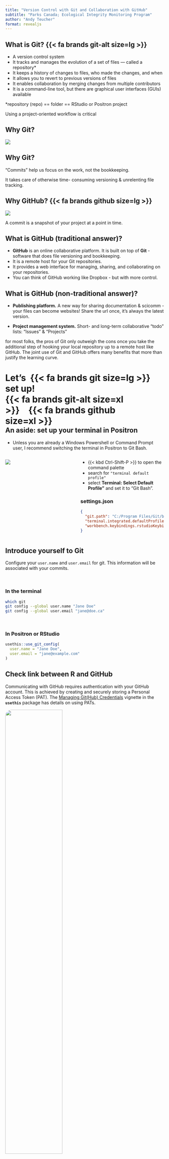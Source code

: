 ```yaml
---
title: "Version Control with Git and Collaboration with GitHub"
subtitle: "Parks Canada; Ecological Integrity Monitoring Program"
author: "Andy Teucher"
format: revealjs
---
```


## What is Git? [{{< fa brands git-alt size=lg >}}]{.git-orange}

::: {.incremental}
- A version control system
- It tracks and manages the evolution of a set of files — called a [repository]{.highlight-term}* 
- It keeps a history of changes to files, who made the changes, and when
- It allows you to revert to previous versions of files
- It enables collaboration by merging changes from multiple contributors
- It is a command-line tool, but there are graphical user interfaces (GUIs) available
:::

::: {.notebox .fragment}
*repository (repo) == folder == RStudio or Positron project
:::

[Using a project-oriented workflow is critical]{.fragment}

## Why Git?

![](img/why-git-climbing.png)

## Why Git? {background-image="img/why-git-climbing-2.png" background-position="50% 45%" background-size="90%"}

::: {.absolute bottom=0}
"Commits" help us focus on the work, not the bookkeeping.

It takes care of otherwise time- consuming versioning & unrelenting file tracking. 
:::

## Why GitHub? {{< fa brands github size=lg >}}

![](img/why-github-bryan.png)

::: {.notes}
A commit is a snapshot of your project at a point in time.
:::

## What is GitHub (traditional answer)?

::: {.incremental}
- **GitHub** is an online collaborative platform. It is built on top of **Git** - software that does file versioning and bookkeeping.
- It is a remote host for your Git repositories.
- It provides a web interface for managing, sharing, and collaborating on your repositories.
- You can think of GitHub working like Dropbox - but with more control.
:::

## What is GitHub (non-traditional answer)?

- **Publishing platform.** A new way for sharing documentation & scicomm - your files can become websites! Share the url once, it’s always the latest version.  

- **Project management system.** Short- and long-term collaborative "todo" lists: "Issues" & "Projects"

::: {.notes}
for most folks, the pros of Git only outweigh the cons once you take the additional step of hooking your local repository up to a remote host like GitHub. The joint use of Git and GitHub offers many benefits that more than justify the learning curve.
:::

# Let's &nbsp;[{{< fa brands git size=lg >}}]{.git-orange}&nbsp; set up! [{{< fa brands git-alt size=xl >}}&emsp;{{< fa brands github size=xl >}}]{style="float: right; padding-right: 100px;"}

## An aside: set up your terminal in Positron

- Unless you are already a Windows Powershell or Command Prompt user, I recommend switching the terminal in Positron to Git Bash.

::: {.columns}
::: {.column width="45%"}
![](img/windows-terminal-bash.png)
:::
::: {.column width="55%"}

- {{< kbd Ctrl-Shift-P >}} to open the command palette
- search for `"terminal default profile"`
- select **Terminal: Select Default Profile"** and set it to "Git Bash".

### settings.json
```json
{
  "git.path": "C:/Program Files/Git/bin/bash.exe",
  "terminal.integrated.defaultProfile.windows": "Git Bash",
  "workbench.keybindings.rstudioKeybindings": true,
}
```
:::
:::
<!-- end columns -->

## Introduce yourself to Git

Configure your `user.name` and `user.email` for git. This information will be associated with your commits.

<br>

::: {.fragment}
### In the terminal

```.bash
which git
git config --global user.name "Jane Doe"
git config --global user.email "jane@doe.ca"
```
:::

<br>

::: {.fragment}
### In Positron or RStudio

```r
usethis::use_git_config(
  user.name = "Jane Doe",
  user.email = "jane@example.com"
)
```
:::

## Check link between R and GitHub

Communicating with GitHub requires authentication with your GitHub account.
This is achieved by creating and securely storing a Personal Access Token (PAT).
The [Managing Git(Hub) Credentials](https://usethis.r-lib.org/articles/articles/git-credentials.html) vignette in the **`usethis`** package has details on using PATs.

![](img/ChatGPT_R-GitHub.png){ width=60% fig-align="center" style="border-radius: 20px;" }

## Check link between R and GitHub

Create a PAT with:

```r
usethis::create_github_token()
```

::: {.fragment}
-   Give the token a descriptive name, accept the default scopes, and click "Generate Token".
-   Copy the newly generated PAT to your clipboard.
-   Run `gitcreds::gitcreds_set()` in R and paste in your PAT when prompted.
-   After you close the PAT webpage, you won't be able to see your PAT again! You can store it somewhere secure, such as in a password manager.

:::

::: {.notes}
You may need to install the **`gitcreds`** package.

Caveat about storing PATs on Linux:

macOS and Windows both have built-in credential managers that will securely store your PAT, however the same does not exist in Linux.
[Happy Git with R has a section on options for storing your PAT on Linux](https://happygitwithr.com/https-pat#pat-doesnt-persist-on-linux).
:::

## Check your Git setup with a "situation report"

```r
usethis::git_sitrep()
```

::: {.fragment}
::: {.cell-output-tall}
```.plaintext
── Git global (user)
• Name: 'Andy Teucher'
• Email: 'andy.teucher@gmail.com'
• Global (user-level) gitignore file: '/Users/andy/.gitignore'
• Vaccinated: TRUE
ℹ Defaulting to 'https' Git protocol
• Default Git protocol: 'https'
• Default initial branch name: 'main'

── GitHub user
• Default GitHub host: 'https://github.com'
• Personal access token for 'https://github.com': '<discovered>'
• GitHub user: 'ateucher'
• Token scopes: 'gist, repo, user, workflow'
• Email(s): 'andy.teucher@gmail.com (primary)'
ℹ No active usethis project

Personal access token for 'https://github.com': '<discovered>'
```
:::
:::

::: {.fragment}
It is essential to check whether your name and email are correct and the PAT is showing as "discovered"
:::

::: {.question .fragment}
Do you see anything different in your output?
:::

::: {.notes}
The output shows information about the link between RStudio and GitHub.
Not all of it is relevant now, but it is essential to check whether your name and email are correct and the PAT is showing as "discovered"

`git_vaccinate()`
:::

## We can interact with Git and GitHub:

- from with Positron [{{< fa code-branch size=lg >}}]{.git-orange} GUI, 
- using `usethis` git-related functions, 
- [{{< fa brands git size=lg >}}]{.git-orange} command-line tools + GitHub web interface

## Starting a *new project* with Git and GitHub

- GitHub First
  - Create a new repo on GitHub, then [clone]{.highlight-term} it to your computer
  - Preferred, cleanest workflow
<br><br>
- Local First
  - Create a new repo on your computer, then push it to GitHub
  - Totally fine, a bit more awkward

## We will:

1. Create a new repo on GitHub
2. Clone it to your computer and open as a new project using Positron
3. Create some commits
4. Push the commits to GitHub

::: {.fragment}
We're going to make a repository for recipes!

### Organization:

- `README.md` with a description of the project
- one `.md` file per recipe in a `recipes/` folder
:::

## Making a commit

- Make changes to file(s)
- Choose what files you want to include in the commit
- Stage the changes (using `git add`)
- Commit the staged changes (using `git commit`)

::: {.notes}
If you think of Git as taking snapshots of changes over the life of a project, git add specifies what will go in a snapshot (putting things in the staging area), and git commit then actually takes the snapshot, and makes a permanent record of it (as a commit). It’s almost always better to explicitly add things to the staging area, because you might commit changes you forgot you made. Try to stage things manually, or you might find yourself searching for "git undo commit" more than you would like!
:::

## Converting an *existing project* to use Git and GitHub

1. Initialize a Git repository in your existing project
2. Commit the existing files
3. Create a new repo on GitHub
4. Link your local repo to the GitHub repo
5. Push the commits to GitHub

## Ignoring things

- What about files that you don't want to track with Git or put on GitHub?
  - large/sensitive data files,
  - rendered outputs,
  - temporary files created by IDE
- `.gitignore` file in the root of your project

:::: {.columns}
::: {.column width="50%"}
```plaintext
# R data files
*.RData
*.rda

# Specific data files
data/large_data.csv

# output files
reports/
```
:::

::: {.column width="50%"}
- Each line specifies a pattern
- Comments starting with `#` are ignored
- Wildcards (e.g., `*`) to specify patterns
- Specify specific files or entire directories
:::
::::

## Create/add to a `.gitignore` file

:::: {.columns}
::: {.column width="50%"}
![](img/positron-add-gitignore.png)
:::
::: {.column width="50%"}
### Or
```r
usethis::use_git_ignore(
  c("*.RData", "data/large_data.csv", "reports/")
)
```
:::
::::

## Your Turn

1. Find an existing project on your computer, and turn it into a git repository
2. Choose carefully* what files to include in your first commit, and commit the files
3. Create a new repository on GitHub and push your local commits to GitHub

* Remember to use the `.gitignore` file

<!--
### From the command line (terminal)

```bash
cd path/to/your/project
git init
```
-->
::: {.resources}
<https://positron.posit.co/git.html>
:::

## Collaborating

- Git is a *distributed* version control system
- Each collaborator has a full copy of the repository, including its history
- All collaborators can push changes to the remote repository (given they have permission)
- Changes made by collaborators can be pulled into your local repository

## Your turn

- In pairs, one person is the "owner" of a repo, the other is a "collaborator"
- Owner adds collaborator to a on GitHub
- Collaborator clones the repo to their computer
- Collaborator makes a change, commits, and pushes to GitHub
- Owner pulls the change to their computer

## Collaborating via branching + "Pull Requests"

- More formal collaboration workflow
- Allows fearless experimentation
- Allows efficient code review and discussion
- Good for bigger contributions

<br>

```mermaid
%%| label: branching-pr-2
%%| fig-width: 1000
%%| file: pull-request.mmd
```

## Steps

1. Create a new branch
2. Make changes, commit, and push the branch to GitHub
3. Open a Pull Request (PR) on GitHub
4. Discuss and review the PR
5. Merge the PR into the main branch
6. Pull the latest changes to your local main branch

## Licensing and best practices

> Share evidence, research and decision making openly. Make all non-sensitive data, information, and new code developed in delivery of services open to the outside world for sharing and reuse under an open licence.

> It is recommended that the source code be released as early as possible in the project's life cycle to avoid the overhead of publishing source code late in the process.

> Employees should use their full name and Government of Canada email address for all code contributions to public repositories while acting within the scope of their duties or employment.

::: {.resources}
*https://canada-ca.github.io/open-source-logiciel-libre/en/open-source-standards.html

https://github.com/canada-ca/template-gabarit
:::

::: {.notes}
- Spend some time exploring this repo. 
- Can make a PR or open an issue if they want to contribute.
- GitHub as a publishing platform.
:::

## Choose a license

### For work

> By default, a project without an open source licence applied to it would only be released under the Crown Copyright.

- MIT is a good, permissive license for most projects
- Apache 2.0 is similar, but adds an explicit patent grant

```r
usethis::use_mit_license(
  copyright_holder = "His Majesty the King in Right of Canada, as represented by the Minister responsible for Parks Canada Agency"
)
```

### For personal projects {style="padding-top: 30px;"}

```r
usethis::use_mit_license(
  copyright_holder = "Andy Teucher"
)
```

::: {.resources}
https://github.com/canada-ca/open-source-logiciel-libre/blob/master/en/guides/publishing-open-source-code.md#select-open-source-software-licence
:::

::: {.notes}
- Show text of license
- Explain I own the copyright, but anyone is free to borrow/use/modify it.
:::

## Your turn

Add a license to your repo via a pull request
